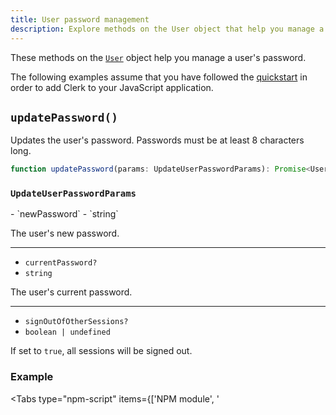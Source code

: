 ```yaml
---
title: User password management
description: Explore methods on the User object that help you manage a user's password.
---
```


These methods on the [`User`](/docs/references/javascript/user/user) object help you manage a user's password.

The following examples assume that you have followed the [quickstart](/docs/quickstarts/javascript) in order to add Clerk to your JavaScript application.

## `updatePassword()`

Updates the user's password. Passwords must be at least 8 characters long.

```ts
function updatePassword(params: UpdateUserPasswordParams): Promise<User>
```

### `UpdateUserPasswordParams`

<Properties>
  - `newPassword`
  - `string`

  The user's new password.

  ---

  - `currentPassword?`
  - `string`

  The user's current password.

  ---

  - `signOutOfOtherSessions?`
  - `boolean | undefined`

  If set to `true`, all sessions will be signed out.
</Properties>

### Example

<Tabs type="npm-script" items={['NPM module', '<script>']}>
  <Tab>
    For the following example, your HTML file should look like this:

    ```html {{ filename: 'index.html' }}
    <!doctype html>
    <html lang="en">
      <head>
        <meta charset="UTF-8" />
        <link rel="icon" type="image/svg+xml" href="/vite.svg" />
        <meta name="viewport" content="width=device-width, initial-scale=1.0" />
        <title>Clerk + JavaScript App</title>
      </head>
      <body>
        <div id="app"></div>

        <h1>Update password</h1>
        <input type="password" id="current-password" placeholder="Current password" />
        <input type="password" id="new-password" placeholder="New password" />
        <p id="error"></p>
        <button id="update-password-button">Update password</button>

        <script type="module" src="/main.js"></script>
      </body>
    </html>
    ```

    And your JavaScript file should look like this:

    ```js {{ filename: 'main.js' }}
    import { Clerk } from '@clerk/clerk-js'

    // Initialize Clerk with your Clerk publishable key
    const clerk = new Clerk('{{pub_key}}')
    await clerk.load()

    if (clerk.user) {
      document.getElementById('update-password-button').addEventListener('click', async function () {
        const currentPassword = document.getElementById('current-password').value

        const newPassword = document.getElementById('new-password').value
        clerk.user
          .updatePassword({ currentPassword, newPassword })
          .then((response) => console.log(response))
          .catch((error) => {
            document.getElementById('error').innerHTML = error.errors[0].longMessage
            console.log('An error occurred:', error.errors)
          })
      })
    } else {
      document.getElementById('app').innerHTML = `
        <div id="sign-in"></div>
      `

      const signInDiv = document.getElementById('sign-in')

      clerk.mountSignIn(signInDiv)
    }
    ```
  </Tab>

  <Tab>
    ```html {{ filename: 'index.html' }}
    <div id="app"></div>

    <h1>Update password</h1>
    <input type="password" id="current-password" placeholder="Current password" />
    <input type="password" id="new-password" placeholder="New password" />
    <p id="error"></p>
    <button id="update-password-button">Update password</button>

    <!-- Initialize Clerk with your
      Clerk Publishable key and Frontend API URL -->
    <script
      async
      crossorigin="anonymous"
      data-clerk-publishable-key="{{pub_key}}"
      src="https://{{fapi_url}}/npm/@clerk/clerk-js@latest/dist/clerk.browser.js"
      type="text/javascript"
    ></script>

    <script>
      window.addEventListener('load', async function () {
        await Clerk.load()

        if (Clerk.user) {
          document
            .getElementById('update-password-button')
            .addEventListener('click', async function () {
              const currentPassword = document.getElementById('current-password').value
              const newPassword = document.getElementById('new-password').value

              Clerk.user
                .updatePassword({ currentPassword, newPassword })
                .then((response) => console.log(response))
                .catch((error) => {
                  document.getElementById('error').innerHTML = error.errors[0].longMessage
                  console.log('An error occurred:', error.errors)
                })
            })
        } else {
          document.getElementById('app').innerHTML = `
                <div id="sign-in"></div>
              `

          const signInDiv = document.getElementById('sign-in')

          Clerk.mountSignIn(signInDiv)
        }
      })
    </script>
    ```
  </Tab>
</Tabs>

## `removePassword()`

Removes the user's password.

```ts
function removePassword(params: RemoveUserPasswordParams): Promise<User>
```

### `RemoveUserPasswordParams`

<Properties>
  - `currentPassword`
  - `string`

  The user's current password.
</Properties>

### Example

<Tabs type="npm-script" items={['NPM module', '<script>']}>
  <Tab>
    For the following example, your HTML file should look like this:

    ```js {{ filename: 'main.js' }}
    import { Clerk } from '@clerk/clerk-js'

    // Initialize Clerk with your Clerk publishable key
    const clerk = new Clerk('{{pub_key}}')
    await clerk.load()

    if (clerk.user) {
      document.getElementById('remove-password-button').addEventListener('click', async () => {
        const currentPassword = document.getElementById('current-password').value

        clerk.user
          .removePassword({ currentPassword })
          .then((response) => console.log(response))
          .catch((error) => {
            document.getElementById('error').innerHTML = error.errors[0].longMessage
            console.log('An error occurred:', error.errors)
          })
      })
    } else {
      document.getElementById('app').innerHTML = `
        <div id="sign-in"></div>
      `

      const signInDiv = document.getElementById('sign-in')

      clerk.mountSignIn(signInDiv)
    }
    ```

    And your HTML file should look like this:

    ```html {{ filename: 'index.html' }}
    <!doctype html>
    <html lang="en">
      <head>
        <meta charset="UTF-8" />
        <link rel="icon" type="image/svg+xml" href="/vite.svg" />
        <meta name="viewport" content="width=device-width, initial-scale=1.0" />
        <title>Clerk + JavaScript App</title>
      </head>
      <body>
        <div id="app"></div>

        <input type="password" id="current-password" placeholder="Current password" />
        <p id="error"></p>
        <button id="remove-password-button">Remove Password</button>

        <script type="module" src="/main.js"></script>
      </body>
    </html>
    ```
  </Tab>

  <Tab>
    ```html {{ filename: 'index.html' }}
    <div id="app"></div>

    <input type="password" id="current-password" placeholder="Current password" />
    <p id="error"></p>
    <button id="remove-password-button">Remove Password</button>

    <!-- Initialize Clerk with your
      Clerk Publishable key and Frontend API URL -->
    <script
      async
      crossorigin="anonymous"
      data-clerk-publishable-key="{{pub_key}}"
      src="https://{{fapi_url}}/npm/@clerk/clerk-js@latest/dist/clerk.browser.js"
      type="text/javascript"
    ></script>

    <script>
      window.addEventListener('load', async function () {
        await Clerk.load()

        if (Clerk.user) {
          document.getElementById('remove-password-button').addEventListener('click', async () => {
            const currentPassword = document.getElementById('current-password').value

            Clerk.user
              .removePassword({ currentPassword })
              .then((response) => console.log(response))
              .catch((error) => {
                document.getElementById('error').innerHTML = error.errors[0].longMessage
                console.log('An error occurred:', error.errors)
              })
          })
        } else {
          document.getElementById('app').innerHTML = `
                <div id="sign-in"></div>
              `

          const signInDiv = document.getElementById('sign-in')

          Clerk.mountSignIn(signInDiv)
        }
      })
    </script>
    ```
  </Tab>
</Tabs>
